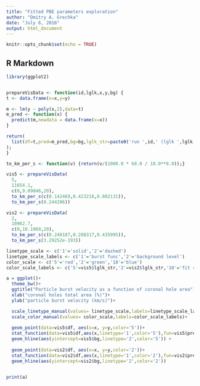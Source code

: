 ```yaml
---
title: "Fitted PBE parameters exploration"
author: "Dmitry A. Grechka"
date: "July 6, 2016"
output: html_document
---
```


```r
knitr::opts_chunk$set(echo = TRUE)
```

## R Markdown

```r
library(ggplot2)


prepareVisData <- function(id,lglk,x,y,bg) {
t <- data.frame(x=x,y=y)

m <- lm(y ~ poly(x,2),data=t)
m_pred <- function(x) {
  predict(m,newdata = data.frame(x=x))
}

return(
  list(df=t,pred=m_pred,bg=bg,lglk_str=paste0('run ',id,' (lglk ',lglk,')'))
);
}

to_km_per_s <- function(v) {return(v/(1000.0 * 60.0 / 10.0**8.0));}

vis5 <- prepareVisData(
  5,
  11654.1,
  c(0,9.09046,20),
  to_km_per_s(c(0.142469,0.423218,0.802131)),
  to_km_per_s(0.244206))

vis2 <- prepareVisData(
  2,
  10962.7,
  c(0,10.1969,20),
  to_km_per_s(c(0.240187,0.288317,0.435995)),
  to_km_per_s(3.29252e-193))

linetype_scale <- c('1'='solid','2'='dashed')
linetype_scale_labels <- c('1'='burst func','2'='background level')
color_scale <- c('5'='red','2'='green','18'='blue')
color_scale_labels <- c('5'=vis5$lglk_str,'2'=vis2$lglk_str,'18'='fit run 18')

a = ggplot()+
  theme_bw()+
  ggtitle("Particle burst velocity as a function of coronal hole area")+
  xlab("coronal holes total area (%)")+
  ylab("particle burst velocity (km/s)")+

  scale_linetype_manual(values= linetype_scale,labels=linetype_scale_labels)+
  scale_color_manual(values= color_scale,labels=color_scale_labels)+
  
  geom_point(data=vis5$df, aes(x=x, y=y,color='5'))+
  stat_function(data=vis5$df,aes(x,linetype='1',color='5'),fun=vis5$pred) +
  geom_hline(aes(yintercept=vis5$bg,linetype='2',color='5')) +
  
  geom_point(data=vis2$df, aes(x=x, y=y,color='2'))+
  stat_function(data=vis2$df,aes(x,linetype='1',color='2'),fun=vis2$pred) +
  geom_hline(aes(yintercept=vis2$bg,linetype='2',color='2'))
  

print(a)
```
